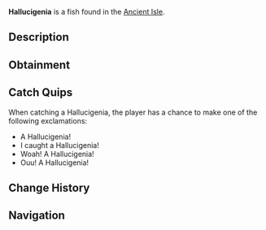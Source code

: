 {{FishInfobox
|image          = Hallucigenia.png
|rarity         = Rare
|sea            = First Sea
|location       = [[Ancient Isle]]
|sublocation    = Freshwater
|sources        = Fishing Rod
|radar_location = 
|xp             = 125
|weather        = 
|time           = Day
|season         = Autumn
|bait           = Flakes
|base_weight    = 10
|base_value     = 200
|weight_range   = 7
|base_chance    = 30
|base_resil     = 75
}}
'''Hallucigenia''' is a {{Rarity|Rare}} fish found in the [[Ancient Isle]].

== Description ==
{{Description|The Hallucigenia is an elongated, worm-like creature with spiney appendages throughout its body. They went extinct around 485 million years ago, at the end of the Ordovician period. They are quite low on the food chain, primarily feeding on small microorganisms.|Bestiary Entry}}

== Obtainment ==
{{Description|Can be found in freshwater at the Ancient Isle.|Bestiary Hint}}
{{Fish Availability|
Ancient Isle/Freshwater Pond
Ancient Isle/Waterfall
|top_rods      = 
Plastic Rod\322917.06\818748.85;
Krampus's Rod\261915.34\263035.19;
Magma Rod\253422.55\254506.08;
Buddy Bond Rod\239881.25\608213.43;
Fast Rod\234924.14\848620.31;
Flimsy Rod\226666.47\360362.42;
Rapid Rod\174646.48\940379.24;
Firefly Rod\173519.03\927234.9;
Wildflower Rod\165052.56\860815.31;
Frog Rod\160243.76\825767.27;
Lucky Rod\127466.09\565500.59;
Training Rod\183722\173620.35;
Astralhook Rod\161236.18\141271.54;
Ethereal Prism Rod\160778.11\141015.95;
Seraphic Rod\156780.55\138714.49;
No-Life Rod\156369.17\139330.38;
Free Spirit Rod\154692.45\130685.02;
Trident Rod\149526.63\108737.11;
Rod Of The Forgotten Fang\147160.66\130318.46;
Challenger's Rod\143461.15\127743.93;
Blazebringer Rod\139945.95\124916.19;
Rod Of The Depths\133159.6\118217.61;
Zeus Rod\131990.61\117815.23;
Verdant Shear Rod\130549.31\116684.66;
Rod Of The Exalted One\129599.89\114239.19;
Depthseeker Rod\119642.58\106972.02;
Avalanche Rod\108793.43\96726.58;
Volcanic Rod\108701.64\91790.87;
Steady Rod\56473.98\31105.45
|recommended   = Training Rod
}}

== Catch Quips ==
When catching a Hallucigenia, the player has a chance to make one of the following exclamations:
* A Hallucigenia!
* I caught a Hallucigenia!
* Woah! A Hallucigenia!
* Ouu! A Hallucigenia!

== Change History ==
{{Change History|{{subst:Current Version}}}}

== Navigation ==
{{Fish Navbox|Ancient Isle}}